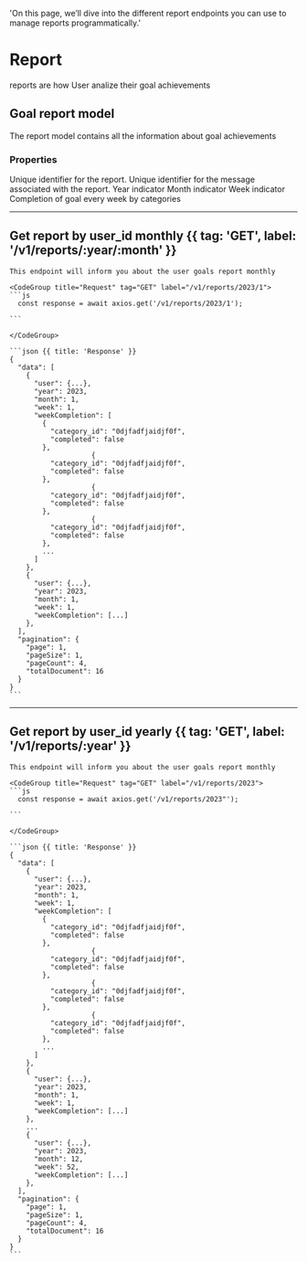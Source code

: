   'On this page, we’ll dive into the different report endpoints you can use to manage reports programmatically.'

# Report

reports are how User analize their goal achievements

## Goal report model

The report model contains all the information about goal achievements

### Properties

<Properties>
  <Property name="id" type="string">
    Unique identifier for the report.
  </Property>
  <Property name="user_id" type="string">
    Unique identifier for the message associated with the report.
  </Property>
  <Property name="year" type="number">
  Year indicator
  </Property>
  <Property name="month" type="number">
    Month indicator
  </Property>
  <Property name="week" type="number">
    Week indicator
  </Property>
  <Property name="week completion" type="array">
    Completion of goal every week by categories
  </Property>
</Properties>



---

## Get report by user_id monthly {{ tag: 'GET', label: '/v1/reports/:year/:month' }}
 
<Row>
  <Col>

    This endpoint will inform you about the user goals report monthly
  </Col>
  <Col sticky>    

    <CodeGroup title="Request" tag="GET" label="/v1/reports/2023/1">
    ```js
      const response = await axios.get('/v1/reports/2023/1');

    ```

    </CodeGroup>

    ```json {{ title: 'Response' }}
    {
      "data": [
        {
          "user": {...},
          "year": 2023,
          "month": 1,
          "week": 1,
          "weekCompletion": [
            {
              "category_id": "0djfadfjaidjf0f",
              "completed": false
            },
                        {
              "category_id": "0djfadfjaidjf0f",
              "completed": false
            },
                        {
              "category_id": "0djfadfjaidjf0f",
              "completed": false
            },
                        {
              "category_id": "0djfadfjaidjf0f",
              "completed": false
            },
            ...
          ]
        },
        {
          "user": {...},
          "year": 2023,
          "month": 1,
          "week": 1,
          "weekCompletion": [...]
        },
      ],
      "pagination": {
        "page": 1,
        "pageSize": 1,
        "pageCount": 4,
        "totalDocument": 16
      }
    }
    ```

  </Col>
</Row>

---

## Get report by user_id yearly {{ tag: 'GET', label: '/v1/reports/:year' }}
 
<Row>
  <Col>

    This endpoint will inform you about the user goals report monthly
  
  </Col>
  <Col sticky>    

    <CodeGroup title="Request" tag="GET" label="/v1/reports/2023">
    ```js
      const response = await axios.get('/v1/reports/2023"');

    ```

    </CodeGroup>

    ```json {{ title: 'Response' }}
    {
      "data": [
        {
          "user": {...},
          "year": 2023,
          "month": 1,
          "week": 1,
          "weekCompletion": [
            {
              "category_id": "0djfadfjaidjf0f",
              "completed": false
            },
                        {
              "category_id": "0djfadfjaidjf0f",
              "completed": false
            },
                        {
              "category_id": "0djfadfjaidjf0f",
              "completed": false
            },
                        {
              "category_id": "0djfadfjaidjf0f",
              "completed": false
            },
            ...
          ]
        },
        {
          "user": {...},
          "year": 2023,
          "month": 1,
          "week": 1,
          "weekCompletion": [...]
        },
        ...
        {
          "user": {...},
          "year": 2023,
          "month": 12,
          "week": 52,
          "weekCompletion": [...]
        },
      ],
      "pagination": {
        "page": 1,
        "pageSize": 1,
        "pageCount": 4,
        "totalDocument": 16
      }
    }
    ```

  </Col>
</Row>

